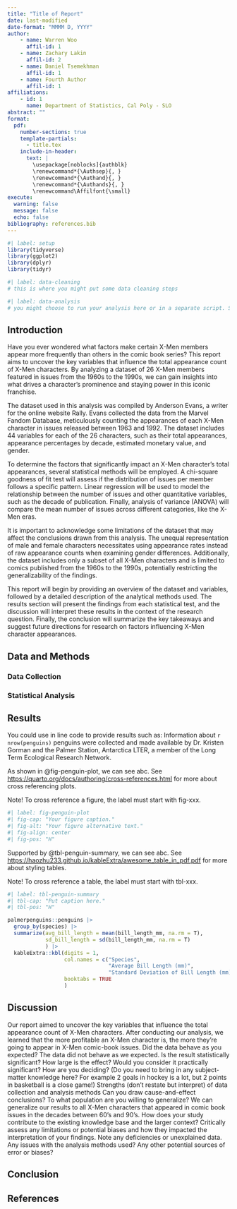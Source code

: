 ---
title: "Title of Report"
date: last-modified
date-format: "MMMM D, YYYY"
author: 
    - name: Warren Woo
      affil-id: 1
    - name: Zachary Lakin
      affil-id: 2
    - name: Daniel Tsemekhman
      affil-id: 1
    - name: Fourth Author
      affil-id: 1
affiliations:
    - id: 1
      name: Department of Statistics, Cal Poly - SLO
abstract: ""
format: 
  pdf:
    number-sections: true
    template-partials: 
      - title.tex
    include-in-header:
      text: |
        \usepackage[noblocks]{authblk}
        \renewcommand*{\Authsep}{, }
        \renewcommand*{\Authand}{, }
        \renewcommand*{\Authands}{, }
        \renewcommand\Affilfont{\small}
execute: 
  warning: false
  message: false
  echo: false
bibliography: references.bib
---

```{r}
#| label: setup
library(tidyverse)
library(ggplot2)
library(dplyr)
library(tidyr)
```

```{r}
#| label: data-cleaning
# this is where you might put some data cleaning steps
```

```{r}
#| label: data-analysis
# you might choose to run your analysis here or in a separate script. Save your output for later.
```

## Introduction {#intro}

Have you ever wondered what factors make certain X-Men members appear more frequently than others in the comic book series? This report aims to uncover the key variables that influence the total appearance count of X-Men characters. By analyzing a dataset of 26 X-Men members featured in issues from the 1960s to the 1990s, we can gain insights into what drives a character's prominence and staying power in this iconic franchise.

The dataset used in this analysis was compiled by Anderson Evans, a writer for the online website Rally. Evans collected the data from the Marvel Fandom Database, meticulously counting the appearances of each X-Men character in issues released between 1963 and 1992. The dataset includes 44 variables for each of the 26 characters, such as their total appearances, appearance percentages by decade, estimated monetary value, and gender.

To determine the factors that significantly impact an X-Men character's total appearances, several statistical methods will be employed. A chi-square goodness of fit test will assess if the distribution of issues per member follows a specific pattern. Linear regression will be used to model the relationship between the number of issues and other quantitative variables, such as the decade of publication. Finally, analysis of variance (ANOVA) will compare the mean number of issues across different categories, like the X-Men eras.

It is important to acknowledge some limitations of the dataset that may affect the conclusions drawn from this analysis. The unequal representation of male and female characters necessitates using appearance rates instead of raw appearance counts when examining gender differences. Additionally, the dataset includes only a subset of all X-Men characters and is limited to comics published from the 1960s to the 1990s, potentially restricting the generalizability of the findings.

This report will begin by providing an overview of the dataset and variables, followed by a detailed description of the analytical methods used. The results section will present the findings from each statistical test, and the discussion will interpret these results in the context of the research question. Finally, the conclusion will summarize the key takeaways and suggest future directions for research on factors influencing X-Men character appearances.


## Data and Methods

### Data Collection

### Statistical Analysis

## Results {#results}

You could use in line code to provide results such as: Information about `r nrow(penguins)` penguins were collected and made available by Dr. Kristen Gorman and the Palmer Station, Antarctica LTER, a member of the Long Term Ecological Research Network.

As shown in @fig-penguin-plot, we can see abc. See <https://quarto.org/docs/authoring/cross-references.html> for more about cross referencing plots.

Note! To cross reference a figure, the label must start with fig-xxx.

```{r}
#| label: fig-penguin-plot
#| fig-cap: "Your figure caption."
#| fig-alt: "Your figure alternative text."
#| fig-align: center
#| fig-pos: "H"


```
Supported by @tbl-penguin-summary, we can see abc. See <https://haozhu233.github.io/kableExtra/awesome_table_in_pdf.pdf> for more about styling tables.

Note! To cross reference a table, the label must start with tbl-xxx.

```{r}
#| label: tbl-penguin-summary
#| tbl-cap: "Put caption here."
#| tbl-pos: "H"

palmerpenguins::penguins |> 
  group_by(species) |> 
  summarize(avg_bill_length = mean(bill_length_mm, na.rm = T),
            sd_bill_length = sd(bill_length_mm, na.rm = T)
            ) |> 
  kableExtra::kbl(digits = 1,
                  col.names = c("Species", 
                                "Average Bill Length (mm)",
                                "Standard Deviation of Bill Length (mm)"),
                  booktabs = TRUE
                  )
```

## Discussion {#discussion}
Our report aimed to uncover the key variables that influence the total appearance count of X-Men characters. After conducting our analysis, we learned that the more profitable an X-Men character is, the more they're going to appear in X-Men comic-book issues. 
Did the data behave as you expected?
The data did not behave as we expected. 
Is the result statistically significant? How large is the effect? Would you consider it practically significant? How are you deciding? (Do you need to bring in any subject-matter knowledge here? For example 2 goals in hockey is a lot, but 2 points in basketball is a close game!)
Strengths (don’t restate but interpret) of data collection and analysis methods
Can you draw cause-and-effect conclusions?
To what population are you willing to generalize?
We can generalize our results to all X-Men characters that appeared in comic book issues in the decades between 60's and 90's.
How does your study contribute to the existing knowledge base and the larger context?
Critically assess any limitations or potential biases and how they impacted the interpretation of your findings.
Note any deficiencies or unexplained data.
Any issues with the analysis methods used?
Any other potential sources of error or biases?
 
## Conclusion {#conclusion}

## References {.unnumbered}

